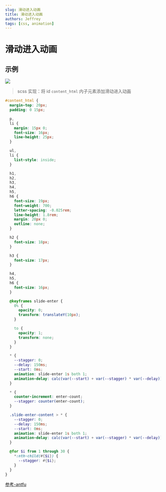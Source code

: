 ```yaml
---
slug: 滑动进入动画
title: 滑动进入动画
authors: Jeffrey
tags: [css, animation]
---
```


# 滑动进入动画

## 示例

<img src="/img/Kapture 2023-09-05 at 16.15.18.gif" />

> scss 实现：将 id `content_html` 内子元素添加滑动进入动画

```scss
#content_html {
  margin-top: 20px;
  padding: 0 15px;

  p,
  li {
    margin: 15px 0;
    font-size: 16px;
    line-height: 25px;
  }

  ul,
  li {
    list-style: inside;
  }

  h1,
  h2,
  h3,
  h4,
  h5,
  h6 {
    font-size: 19px;
    font-weight: 700;
    letter-spacing: -0.025rem;
    line-height: 1.8rem;
    margin: 20px 0;
    outline: none;
  }

  h2 {
    font-size: 18px;
  }

  h3 {
    font-size: 17px;
  }

  h4,
  h5,
  h6 {
    font-size: 16px;
  }

  @keyframes slide-enter {
    0% {
      opacity: 0;
      transform: translateY(10px);
    }

    to {
      opacity: 1;
      transform: none;
    }
  }

  * {
    --stagger: 0;
    --delay: 150ms;
    --start: 0ms;
    animation: slide-enter 1s both 1;
    animation-delay: calc(var(--start) + var(--stagger) * var(--delay));
  }

  * {
    counter-increment: enter-count;
    --stagger: counter(enter-count);
  }

  .slide-enter-content > * {
    --stagger: 0;
    --delay: 150ms;
    --start: 0ms;
    animation: slide-enter 1s both 1;
    animation-delay: calc(var(--start) + var(--stagger) * var(--delay));
  }

  @for $i from 1 through 30 {
    *:nth-child(#{$i}) {
      --stagger: #{$i};
    }
  }
}
```

[参考-antfu](https://antfu.me/posts/sliding-enter-animation)
